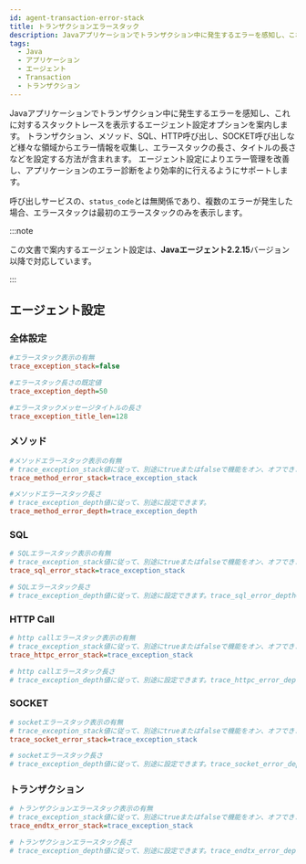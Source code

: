 ```yaml
---
id: agent-transaction-error-stack
title: トランザクションエラースタック
description: Javaアプリケーションでトランザクション中に発生するエラーを感知し、これに対するスタックトレースを表示するエージェント設定オプションを案内します。 トランザクション、メソッド、SQL、HTTP呼び出し、SOCKET呼び出しなど様々な領域からエラー情報を収集し、エラースタックの長さ、タイトルの長さなどを設定する方法が含まれます。 エージェント設定によりエラー管理を改善し、アプリケーションのエラー診断をより効率的に行えるようにサポートします。
tags:
  - Java
  - アプリケーション
  - エージェント
  - Transaction
  - トランザクション
---
```


Javaアプリケーションでトランザクション中に発生するエラーを感知し、これに対するスタックトレースを表示するエージェント設定オプションを案内します。 トランザクション、メソッド、SQL、HTTP呼び出し、SOCKET呼び出しなど様々な領域からエラー情報を収集し、エラースタックの長さ、タイトルの長さなどを設定する方法が含まれます。 エージェント設定によりエラー管理を改善し、アプリケーションのエラー診断をより効率的に行えるようにサポートします。

呼び出しサービスの、`status_code`とは無関係であり、複数のエラーが発生した場合、エラースタックは最初のエラースタックのみを表示します。

:::note

この文書で案内するエージェント設定は、**Javaエージェント2.2.15**バージョン以降で対応しています。

:::

## エージェント設定

### 全体設定

```ini title='whatap.conf'
#エラースタック表示の有無
trace_exception_stack=false

#エラースタック長さの既定値
trace_exception_depth=50

#エラースタックメッセージタイトルの長さ
trace_exception_title_len=128
```

### メソッド

```ini title='whatap.conf'
#メソッドエラースタック表示の有無
# trace_exception_stack値に従って、別途にtrueまたはfalseで機能をオン、オフできます。
trace_method_error_stack=trace_exception_stack

#メソッドエラースタック長さ
# trace_exception_depth値に従って、別途に設定できます。
trace_method_error_depth=trace_exception_depth
```

### SQL

```ini title='whatap.conf'
# SQLエラースタック表示の有無
# trace_exception_stack値に従って、別途にtrueまたはfalseで機能をオン、オフできます。
trace_sql_error_stack=trace_exception_stack

# SQLエラースタック長さ
# trace_exception_depth値に従って、別途に設定できます。trace_sql_error_depth=trace_exception_depth
```

### HTTP Call

```ini title='whatap.conf'
# http callエラースタック表示の有無
# trace_exception_stack値に従って、別途にtrueまたはfalseで機能をオン、オフできます。
trace_httpc_error_stack=trace_exception_stack

# http callエラースタック長さ
# trace_exception_depth値に従って、別途に設定できます。trace_httpc_error_depth=trace_exception_depth
```

### SOCKET

```ini title='whatap.conf'
# socketエラースタック表示の有無
# trace_exception_stack値に従って、別途にtrueまたはfalseで機能をオン、オフできます。
trace_socket_error_stack=trace_exception_stack

# socketエラースタック長さ
# trace_exception_depth値に従って、別途に設定できます。trace_socket_error_depth=trace_exception_depth
```

### トランザクション

```ini title='whatap.conf'
# トランザクションエラースタック表示の有無
# trace_exception_stack値に従って、別途にtrueまたはfalseで機能をオン、オフできます。
trace_endtx_error_stack=trace_exception_stack

# トランザクションエラースタック長さ
# trace_exception_depth値に従って、別途に設定できます。trace_endtx_error_depth=trace_exception_depth
```
